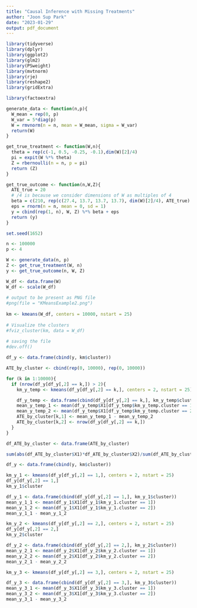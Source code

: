 ---
title: "Causal Inference with Missing Treatments"
author: "Joon Sup Park"
date: "2023-01-29"
output: pdf_document
---

```{r setup, message=F, warning=F, echo=F}
library(tidyverse)
library(dplyr)
library(ggplot2)
library(glm2)
library(PSweight)
library(mvtnorm)
library(rje)
library(reshape2)
library(gridExtra)

library(factoextra)
```

```{r}
generate_data <- function(n,p){
  W_mean = rep(0, p)
  W_var = 5*diag(p)
  W = rmvnorm(n = n, mean = W_mean, sigma = W_var)
  return(W)
}

get_true_treatment <- function(W,n){
  theta = rep(c(-1, 0.5, -0.25, -0.1),dim(W)[2]/4)
  pi = expit(W %*% theta)
  Z = rbernoulli(n = n, p = pi)
  return (Z)
}

get_true_outcome <- function(n,W,Z){
  ATE_true = 20
  # /4 is because we consider dimensions of W as multiples of 4
  beta = c(210, rep(c(27.4, 13.7, 13.7, 13.7), dim(W)[2]/4), ATE_true)
  eps = rnorm(n = n, mean = 0, sd = 1)
  y = cbind(rep(1, n), W, Z) %*% beta + eps
  return (y)
}
```

```{r}
set.seed(1652)

n <- 100000
p <- 4

W <- generate_data(n, p)
Z <- get_true_treatment(W, n)
y <- get_true_outcome(n, W, Z)
```

```{r}
W_df <- data.frame(W)
W_df <- scale(W_df)
 
# output to be present as PNG file
#png(file = "KMeansExample2.png")
 
km <- kmeans(W_df, centers = 10000, nstart = 25)
 
# Visualize the clusters
#fviz_cluster(km, data = W_df)
 
# saving the file
#dev.off()
```


```{r}
df_y <- data.frame(cbind(y, km$cluster))

ATE_by_cluster <- cbind(rep(0, 10000), rep(0, 10000))

for (k in 1:10000){
  if (nrow(df_y[df_y[,2] == k,]) > 2){
    km_y_temp <- kmeans(df_y[df_y[,2] == k,], centers = 2, nstart = 25)

    df_y_temp <- data.frame(cbind(df_y[df_y[,2] == k,], km_y_temp$cluster))
    mean_y_temp_1 <- mean(df_y_temp$X1[df_y_temp$km_y_temp.cluster == 1])
    mean_y_temp_2 <- mean(df_y_temp$X1[df_y_temp$km_y_temp.cluster == 2])
    ATE_by_cluster[k,1] <- mean_y_temp_1 - mean_y_temp_2 
    ATE_by_cluster[k,2] <- nrow(df_y[df_y[,2] == k,])
  }
}

```

```{r}
df_ATE_by_cluster <- data.frame(ATE_by_cluster)

sum(abs(df_ATE_by_cluster$X1)*df_ATE_by_cluster$X2)/sum(df_ATE_by_cluster$X2)

```






```{r}
df_y <- data.frame(cbind(y, km$cluster))

km_y_1 <- kmeans(df_y[df_y[,2] == 1,], centers = 2, nstart = 25)
df_y[df_y[,2] == 1,]
km_y_1$cluster

df_y_1 <- data.frame(cbind(df_y[df_y[,2] == 1,], km_y_1$cluster))
mean_y_1_1 <- mean(df_y_1$X1[df_y_1$km_y_1.cluster == 1])
mean_y_1_2 <- mean(df_y_1$X1[df_y_1$km_y_1.cluster == 2])
mean_y_1_1 - mean_y_1_2
```

```{r}
km_y_2 <- kmeans(df_y[df_y[,2] == 2,], centers = 2, nstart = 25)
df_y[df_y[,2] == 2,]
km_y_2$cluster

df_y_2 <- data.frame(cbind(df_y[df_y[,2] == 2,], km_y_2$cluster))
mean_y_2_1 <- mean(df_y_2$X1[df_y_2$km_y_2.cluster == 1])
mean_y_2_2 <- mean(df_y_2$X1[df_y_2$km_y_2.cluster == 2])
mean_y_2_1 - mean_y_2_2
```

```{r}
km_y_3 <- kmeans(df_y[df_y[,2] == 3,], centers = 2, nstart = 25)

df_y_3 <- data.frame(cbind(df_y[df_y[,2] == 3,], km_y_3$cluster))
mean_y_3_1 <- mean(df_y_3$X1[df_y_3$km_y_3.cluster == 1])
mean_y_3_2 <- mean(df_y_3$X1[df_y_3$km_y_3.cluster == 2])
mean_y_3_1 - mean_y_3_2
```
